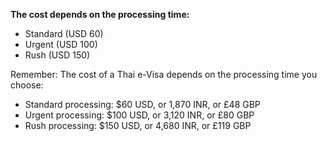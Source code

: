 **The cost depends on the processing time:**

- Standard (USD 60)
- Urgent (USD 100)
- Rush (USD 150)

Remember: The cost of a Thai e-Visa depends on the processing time you choose:

- Standard processing: $60 USD, or 1,870 INR, or £48 GBP
- Urgent processing: $100 USD, or 3,120 INR, or £80 GBP
- Rush processing: $150 USD, or 4,680 INR, or £119 GBP
